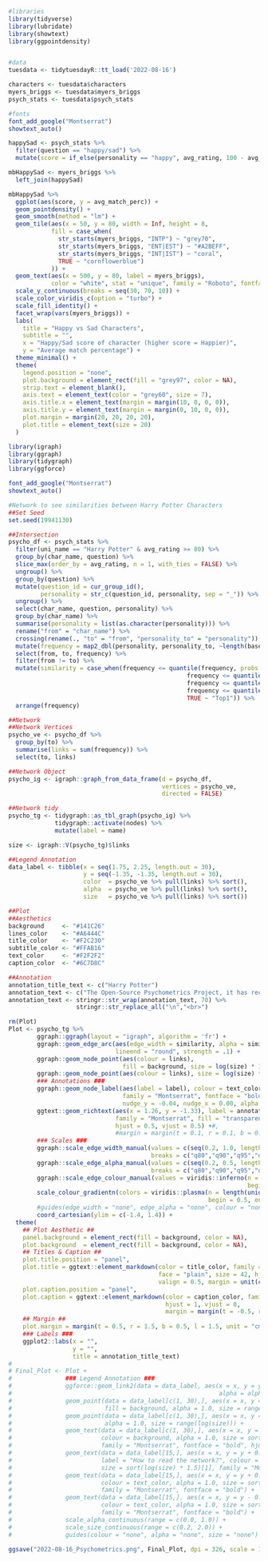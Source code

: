```r
#libraries
library(tidyverse)
library(lubridate)
library(showtext)
library(ggpointdensity)


#data
tuesdata <- tidytuesdayR::tt_load('2022-08-16')

characters <- tuesdata$characters
myers_briggs <- tuesdata$myers_briggs
psych_stats <- tuesdata$psych_stats

#fonts
font_add_google("Montserrat")
showtext_auto()
```

```r
happySad <- psych_stats %>%
  filter(question == "happy/sad") %>%
  mutate(score = if_else(personality == "happy", avg_rating, 100 - avg_rating))

mbHappySad <- myers_briggs %>%
  left_join(happySad)

mbHappySad %>%
  ggplot(aes(score, y = avg_match_perc)) +
  geom_pointdensity() +
  geom_smooth(method = "lm") +
  geom_tile(aes(x = 50, y = 80, width = Inf, height = 8,
            fill = case_when(
              str_starts(myers_briggs, "INTP") ~ "grey70",
              str_starts(myers_briggs, "ENT|EST") ~ "#A2BEFF",
              str_starts(myers_briggs, "INT|IST") ~ "coral",
              TRUE ~ "cornflowerblue")
            )) +
  geom_text(aes(x = 500, y = 80, label = myers_briggs), 
            color = "white", stat = "unique", family = "Roboto", fontface = "bold") +
  scale_y_continuous(breaks = seq(30, 70, 10)) +
  scale_color_viridis_c(option = "turbo") +
  scale_fill_identity() +
  facet_wrap(vars(myers_briggs)) +
  labs(
    title = "Happy vs Sad Characters",
    subtitle = "",
    x = "Happy/Sad score of character (higher score = Happier)",
    y = "Average match percentage") +
  theme_minimal() +
  theme(
    legend.position = "none",
    plot.background = element_rect(fill = "grey97", color = NA),
    strip.text = element_blank(),
    axis.text = element_text(color = "grey60", size = 7),
    axis.title.x = element_text(margin = margin(10, 0, 0, 0)),
    axis.title.y = element_text(margin = margin(0, 10, 0, 0)),
    plot.margin = margin(20, 20, 20, 20),
    plot.title = element_text(size = 20)
  )

```

```r
library(igraph)
library(ggraph)
library(tidygraph)
library(ggforce)

font_add_google("Montserrat")
showtext_auto()
```

```r
#Network to see similarities between Harry Potter Characters
##Set Seed
set.seed(19941130)

##Intersection
psycho_df <- psych_stats %>%
  filter(uni_name == "Harry Potter" & avg_rating >= 80) %>%
  group_by(char_name, question) %>%
  slice_max(order_by = avg_rating, n = 1, with_ties = FALSE) %>%
  ungroup() %>%
  group_by(question) %>%
  mutate(question_id = cur_group_id(),
         personality = str_c(question_id, personality, sep = "_")) %>%
  ungroup() %>%
  select(char_name, question, personality) %>%
  group_by(char_name) %>%
  summarise(personality = list(as.character(personality))) %>%
  rename("from" = "char_name") %>%
  crossing(rename(., "to" = "from", "personality_to" = "personality")) %>%
  mutate(frequency = map2_dbl(personality, personality_to, ~length(base::intersect(.x, .y)))) %>%
  select(from, to, frequency) %>%
  filter(from != to) %>%
  mutate(similarity = case_when(frequency <= quantile(frequency, probs = 0.80) ~ "q80",
                                                  frequency <= quantile(frequency, probs = 0.90) ~ "q90",
                                                  frequency <= quantile(frequency, probs = 0.95) ~ "q95",
                                                  frequency <= quantile(frequency, probs = 0.99) ~ "q99",
                                                  TRUE ~ "Top1")) %>%
  arrange(frequency)

##Network
##Network Vertices
psycho_ve <- psycho_df %>%
  group_by(to) %>%
  summarise(links = sum(frequency)) %>%
  select(to, links)

##Network Object
psycho_ig <- igraph::graph_from_data_frame(d = psycho_df,
                                           vertices = psycho_ve,
                                           directed = FALSE)

##Network tidy
psycho_tg <- tidygraph::as_tbl_graph(psycho_ig) %>%
             tidygraph::activate(nodes) %>%
             mutate(label = name)

size <- igraph::V(psycho_tg)$links

##Legend Annotation
data_label <- tibble(x = seq(1.75, 2.25, length.out = 30),
                     y = seq(-1.35, -1.35, length.out = 30),
                     color  = psycho_ve %>% pull(links) %>% sort(),
                     alpha  = psycho_ve %>% pull(links) %>% sort(),    
                     size   = psycho_ve %>% pull(links) %>% sort())

##Plot
##Aesthetics
background     <- "#141C26"
lines_color    <- "#A6444C"
title_color    <- "#F2C230"
subtitle_color <- "#FFAB16"
text_color     <- "#F2F2F2"
caption_color  <- "#6C7D8C"

##Annotation
annotation_title_text <- c("Harry Potter")
annotation_text <- c("The Open-Source Psychometrics Project, it has recruited more than 3 million volunteers to rate characters from different series, according to 400 descriptive adjectives and other properties. The responses can be aggregated to create profiles that users can match as part of a personality test. In total, the project collects information on more than 2,000 characters, with 400 descriptive adjectives rated on a scale of 1 to 100, depending on how strongly one would identify the character's particular characteristic. From the data set, Harry Potter characters have been selected, to investigate which characters share the greatest number of the strongest characteristics (rating >80%) in common or similarity.")
annotation_text <- stringr::str_wrap(annotation_text, 70) %>% 
                   stringr::str_replace_all("\n","<br>")

rm(Plot)
Plot <- psycho_tg %>%
        ggraph::ggraph(layout = "igraph", algorithm = 'fr') +
        ggraph::geom_edge_arc(aes(edge_width = similarity, alpha = similarity, colour = similarity), 
                              lineend = "round", strength = .1) +
        ggraph::geom_node_point(aes(colour = links), 
                                fill = background, size = log(size) * 1.5, alpha = 1.0, shape = 21) +
        ggraph::geom_node_point(aes(colour = links), size = log(size) * 1.0, alpha = 1.0) +
        ### Annotations ###
        ggraph::geom_node_label(aes(label = label), colour = text_color, size = log(size) * 0.60, 
                                family = "Montserrat", fontface = "bold", repel = FALSE, 
                                nudge_y = -0.04, nudge_x = 0.00, alpha = 0.6, fill = background, label.size = NA) +
        ggtext::geom_richtext(aes(x = 1.26, y = -1.33), label = annotation_text, color = subtitle_color, size = 4, 
                              family = "Montserrat", fill = "transparent", label.size = NA, 
                              hjust = 0.5, vjust = 0.5) +#, 
                              #margin = margin(t = 0.1, r = 0.1, b = 0.5, l = 0.1, unit = "cm")) +
        ### Scales ###
        ggraph::scale_edge_width_manual(values = c(seq(0.2, 1.0, length.out = 4), 2.0), 
                                        breaks = c("q80","q90","q95","q99","Top1")) +
        ggraph::scale_edge_alpha_manual(values = c(seq(0.2, 0.5, length.out = 4), 0.8), 
                                        breaks = c("q80","q90","q95","q99","Top1")) +
        ggraph::scale_edge_colour_manual(values = viridis::inferno(n = length(unique(psycho_df$similarity)), 
                                                                   begin = 0.5, end = 0.9, direction = 1)) +
        scale_colour_gradientn(colors = viridis::plasma(n = length(unique(psycho_ve$links)), 
                                                        begin = 0.5, end = 0.9, direction = 1)) +
        #guides(edge_width = "none", edge_alpha = "none", colour = "none", edge_colour = "none") +
        coord_cartesian(ylim = c(-1.4, 1.4)) +
  theme(
    ## Plot Aesthetic ##
    panel.background = element_rect(fill = background, color = NA),
    plot.background  = element_rect(fill = background, color = NA),
    ## Titles & Caption ##
    plot.title.position = "panel",
    plot.title = ggtext::element_markdown(color = title_color, family = "Montserrat",
                                          face = "plain", size = 42, hjust = 0.5, halign = 0.5, vjust = 0.5,
                                          valign = 0.5, margin = unit(c(0.1, 0.1, 0.1, 0.1), "cm")),
    plot.caption.position = "panel",
    plot.caption = ggtext::element_markdown(color = caption_color, family = "Montserrat", size = 10,
                                            hjust = 1, vjust = 0,
                                            margin = margin(t = -0.5, r = 0.1, b = 0.1, l = 0.0, unit = "cm")),
    ## Margin ##
    plot.margin = margin(t = 0.5, r = 1.5, b = 0.5, l = 1.5, unit = "cm")) +
    ### Labels ###
    ggplot2::labs(x = "",
                  y = "",
                  title = annotation_title_text)
# 
# Final_Plot <- Plot +
#               ### Legend Annotation ###
#               ggforce::geom_link2(data = data_label, aes(x = x, y = y, colour = color, 
#                                                          alpha = alpha, size = size, group = 1), lineend = 'round') +
#               geom_point(data = data_label[c(1, 30),], aes(x = x, y = y, colour = color), 
#                          fill = background, alpha = 1.0, size = range(log(size) * 1.5), shape = 21) +
#               geom_point(data = data_label[c(1, 30),], aes(x = x, y = y, colour = color), 
#                          alpha = 1.0, size = range(log(size))) +
#               geom_text(data = data_label[c(1, 30),], aes(x = x, y = y + 0.002), label = c("-","+"), 
#                         colour = background, alpha = 1.0, size = sort(log(size))[c(1,30)], 
#                         family = "Montserrat", fontface = "bold", hjust = 0.5, vjust = 0.5) +
#               geom_text(data = data_label[15,], aes(x = x, y = y + 0.100), 
#                         label = "How to read the network?", colour = subtitle_color, alpha = 1.0, 
#                         size = sort(log(size) * 1.5)[1], family = "Montserrat", fontface = "plain") +
#               geom_text(data = data_label[15,], aes(x = x, y = y + 0.025), label = "Connections Scale", 
#                         colour = text_color, alpha = 1.0, size = sort(log(size) * 0.8)[1], 
#                         family = "Montserrat", fontface = "bold") +
#               geom_text(data = data_label[15,], aes(x = x, y = y - 0.025), label = "Similarity Scale", 
#                         colour = text_color, alpha = 1.0, size = sort(log(size) * 0.8)[1], 
#                         family = "Montserrat", fontface = "bold") +
#               scale_alpha_continuous(range = c(0.0, 1.0)) +
#               scale_size_continuous(range = c(0.2, 2.0)) +
#               guides(colour = "none", alpha = "none", size = "none")

ggsave("2022-08-16_Psychometrics.png", Final_Plot, dpi = 326, scale = 1, width = 12, height = 14, units = c("in"))
```